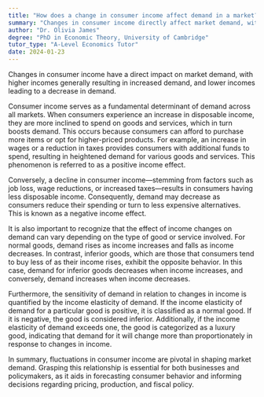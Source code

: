 ```yaml
---
title: "How does a change in consumer income affect demand in a market?"
summary: "Changes in consumer income directly affect market demand, with higher incomes typically resulting in increased demand, while lower incomes lead to decreased demand."
author: "Dr. Olivia James"
degree: "PhD in Economic Theory, University of Cambridge"
tutor_type: "A-Level Economics Tutor"
date: 2024-01-23
---
```


Changes in consumer income have a direct impact on market demand, with higher incomes generally resulting in increased demand, and lower incomes leading to a decrease in demand.

Consumer income serves as a fundamental determinant of demand across all markets. When consumers experience an increase in disposable income, they are more inclined to spend on goods and services, which in turn boosts demand. This occurs because consumers can afford to purchase more items or opt for higher-priced products. For example, an increase in wages or a reduction in taxes provides consumers with additional funds to spend, resulting in heightened demand for various goods and services. This phenomenon is referred to as a positive income effect.

Conversely, a decline in consumer income—stemming from factors such as job loss, wage reductions, or increased taxes—results in consumers having less disposable income. Consequently, demand may decrease as consumers reduce their spending or turn to less expensive alternatives. This is known as a negative income effect.

It is also important to recognize that the effect of income changes on demand can vary depending on the type of good or service involved. For normal goods, demand rises as income increases and falls as income decreases. In contrast, inferior goods, which are those that consumers tend to buy less of as their income rises, exhibit the opposite behavior. In this case, demand for inferior goods decreases when income increases, and conversely, demand increases when income decreases.

Furthermore, the sensitivity of demand in relation to changes in income is quantified by the income elasticity of demand. If the income elasticity of demand for a particular good is positive, it is classified as a normal good. If it is negative, the good is considered inferior. Additionally, if the income elasticity of demand exceeds one, the good is categorized as a luxury good, indicating that demand for it will change more than proportionately in response to changes in income.

In summary, fluctuations in consumer income are pivotal in shaping market demand. Grasping this relationship is essential for both businesses and policymakers, as it aids in forecasting consumer behavior and informing decisions regarding pricing, production, and fiscal policy.
    